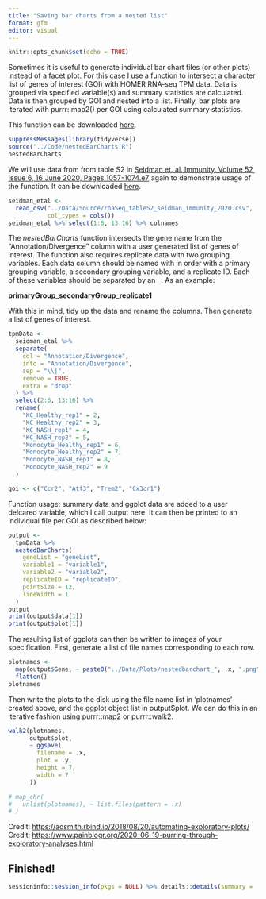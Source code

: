 ```yaml
---
title: "Saving bar charts from a nested list"
format: gfm
editor: visual
---
```


```r
knitr::opts_chunk$set(echo = TRUE)
```

Sometimes it is useful to generate individual bar chart files (or other plots) instead of a facet plot. For this case I use a function to intersect a character list of genes of interest (GOI) with HOMER RNA-seq TPM data. Data is grouped via specified variable(s) and summary statistics are calculated. Data is then grouped by GOI and nested into a list. Finally, bar plots are iterated with purrr::map2() per GOI using calculated summary statistics.

This function can be downloaded [here](%22https://drive.google.com/file/d/14pVjzlYbI1PIC4XpTBkT8JZTlvfdvwkF/view?usp=sharing%22).

```r
suppressMessages(library(tidyverse))
source("../Code/nestedBarCharts.R")
nestedBarCharts
```

We will use data from from table S2 in [Seidman et. al. Immunity. Volume 52, Issue 6, 16 June 2020, Pages 1057-1074.e7](https://pubmed.ncbi.nlm.nih.gov/32362324/) again to demonstrate usage of the function. It can be downloaded [here](https://ars.els-cdn.com/content/image/1-s2.0-S107476132030159X-mmc3.xlsx).

```R
seidman_etal <-
  read_csv("../Data/Source/rnaSeq_tableS2_seidman_immunity_2020.csv",
           col_types = cols()) 
seidman_etal %>% select(1:6, 13:16) %>% colnames
```

The *nestedBarCharts* function intersects the gene name from the "Annotation/Divergence" column with a user generated list of genes of interest. The function also requires replicate data with two grouping variables. Each data column should be named with in order with a primary grouping variable, a secondary grouping variable, and a replicate ID. Each of these variables should be separated by an `_`. As an example:

**primaryGroup_secondaryGroup_replicate1**

With this in mind, tidy up the data and rename the columns. Then generate a list of genes of interest.

```R
tpmData <-
  seidman_etal %>%
  separate(
    col = "Annotation/Divergence",
    into = "Annotation/Divergence",
    sep = "\\|",
    remove = TRUE,
    extra = "drop"
  ) %>%
  select(2:6, 13:16) %>%
  rename(
    "KC_Healthy_rep1" = 2,
    "KC_Healthy_rep2" = 3,
    "KC_NASH_rep1" = 4,
    "KC_NASH_rep2" = 5,
    "Monocyte_Healthy_rep1" = 6,
    "Monocyte_Healthy_rep2" = 7,
    "Monocyte_NASH_rep1" = 8,
    "Monocyte_NASH_rep2" = 9
  )

goi <- c("Ccr2", "Atf3", "Trem2", "Cx3cr1")
```

Function usage: summary data and ggplot data are added to a user delcared variable, which I call output here. It can then be printed to an individual file per GOI as described below:

```r
output <-
  tpmData %>%
  nestedBarCharts(
    geneList = "geneList",
    variable1 = "variable1",
    variable2 = "variable2",
    replicateID = "replicateID",
    pointSize = 12,
    lineWidth = 1
  )
output
print(output$data[1])
print(output$plot[1])
```

The resulting list of ggplots can then be written to images of your specification. First, generate a list of file names corresponding to each row.

```R
plotnames <-
  map(output$Gene, ~ paste0("../Data/Plots/nestedbarchart_", .x, ".png")) %>%
  flatten()
plotnames
```

Then write the plots to the disk using the file name list in 'plotnames' created above, and the ggplot object list in output\$plot. We can do this in an iterative fashion using purrr::map2 or purrr::walk2.

```R
walk2(plotnames,
      output$plot,
      ~ ggsave(
        filename = .x,
        plot = .y,
        height = 7,
        width = 7
      ))

# map_chr(
#   unlist(plotnames), ~ list.files(pattern = .x)
# )
```

Credit: <https://aosmith.rbind.io/2018/08/20/automating-exploratory-plots/> Credit: <https://www.painblogr.org/2020-06-19-purring-through-exploratory-analyses.html>

## Finished!

```R
sessioninfo::session_info(pkgs = NULL) %>% details::details(summary = 'Current session info', open = TRUE)
```
